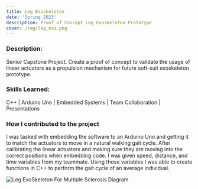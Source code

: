 ```yaml
---
title: Leg Exoskeleton 
date: 'Spring 2023'
description: Proof of Concept Leg Exoskeleton Prototype
cover: /img/leg_exo.png
---
```


### Description: 
Senior Capstone Project. Create a proof of concept to validate the usage of linear actuators as a propulsion mechanism for future soft-suit exoskeleton prototype.

### Skills Learned: 

C++ | Arduino Uno | Embedded Systems | Team Collaboration | Presentations

### How I contributed to the project 

I was tasked with embedding the software to an Arduino Uno and getting it to match the actuators to move in a natural walking gait cycle. After calibrating the linear actuators and making sure they are moving into the correct positions when embedding code. I was given speed, distance, and time variables from my teammate. Using those variables I was able to create functions in C++ to perform the gait cycle of an average individual. 

![Leg ExoSkeleton For Multiple Sclerosis Diagram](/img/leg_exo.png)
